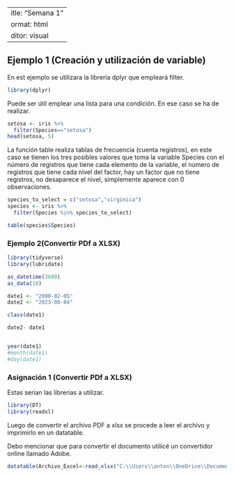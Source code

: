  ---
title: "Semana 1"
format: html
editor: visual
---

## Ejemplo 1 (Creación y utilización de variable)

En est ejemplo se utilizara la libreria dplyr que empleará  filter.

```r
library(dplyr)
```

Puede ser útil emplear una lista para una condición. En ese caso se ha de realizar.

```r
setosa <- iris %>%
  filter(Species=="setosa")
head(setosa, 5)
```

La función table realiza tablas de frecuencia (cuenta registros), en este caso se tienen los tres posibles valores que toma la variable Species con el número de registros que tiene cada elemento de la variable, el número de registros que tiene cada nivel del factor, hay un factor que no tiene registros, no desaparece el nivel, simplemente aparece con 0 observaciones.

```r
species_to_select = c("setosa","virginica")
species <- iris %>%
  filter(Species %in% species_to_select)

table(species$Species)
```

### Ejemplo 2(Convertir PDf a XLSX)

```r
library(tidyverse)
library(lubridate)
```

```r
as_datetime(3600)
as_data(10)

date1 <- "2000-02-05"
date2 <- "2023-08-04"

class(date1)

date2- date1


year(date1)
#month(date1)
#day(date1)
```




### Asignación 1 (Convertir PDf a XLSX)

Estas serian las librerias a utilizar.

```r
library(DT)
library(readxl)
```

Luego de convertir el archivo PDF a xlsx se procede a leer el archivo y imprimirlo en un datatable.

Debo mencionar que para convertir el documento utilicé un convertidor online llamado Adobe.

```r
datatable(Archivo_Excel<-read_xlsx("C:\\Users\\anton\\OneDrive\\Documentos\\Ejemplos_R\\datos_energia.xlsx")) 
```